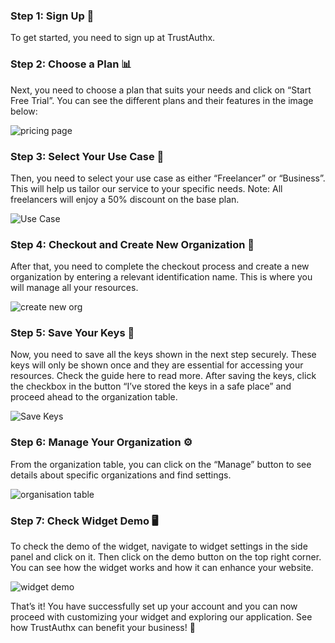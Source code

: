 
<Steps>

### Step 1: Sign Up 📝

To get started, you need to sign up at TrustAuthx.

### Step 2: Choose a Plan 📊

Next, you need to choose a plan that suits your needs and click on “Start Free Trial”. You can see the different plans and their features in the image below:

![pricing page](../public/pricing_page.jpg)

### Step 3: Select Your Use Case 🎯

Then, you need to select your use case as either “Freelancer” or “Business”. This will help us tailor our service to your specific needs. Note: All freelancers will enjoy a 50% discount on the base plan.

![Use Case](../public/use-case.png)

### Step 4: Checkout and Create New Organization 🏢

After that, you need to complete the checkout process and create a new organization by entering a relevant identification name. This is where you will manage all your resources.

![create new org](../public/create-new-org.jpg)

### Step 5: Save Your Keys 🔑

Now, you need to save all the keys shown in the next step securely. These keys will only be shown once and they are essential for accessing your resources. Check the guide here to read more. After saving the keys, click the checkbox in the button “I’ve stored the keys in a safe place” and proceed ahead to the organization table.

![Save Keys](../public/save-keys.jpg)

### Step 6: Manage Your Organization ⚙️

From the organization table, you can click on the “Manage” button to see details about specific organizations and find settings.

![organisation table](../public/org-table.jpg)

### Step 7: Check Widget Demo 🖥️

To check the demo of the widget, navigate to widget settings in the side panel and click on it. Then click on the demo button on the top right corner. You can see how the widget works and how it can enhance your website.

![widget demo](../public/widget-demo.jpg)

</Steps>

That’s it! You have successfully set up your account and you can now proceed with customizing your widget and exploring our application. See how TrustAuthx can benefit your business! 🚀
